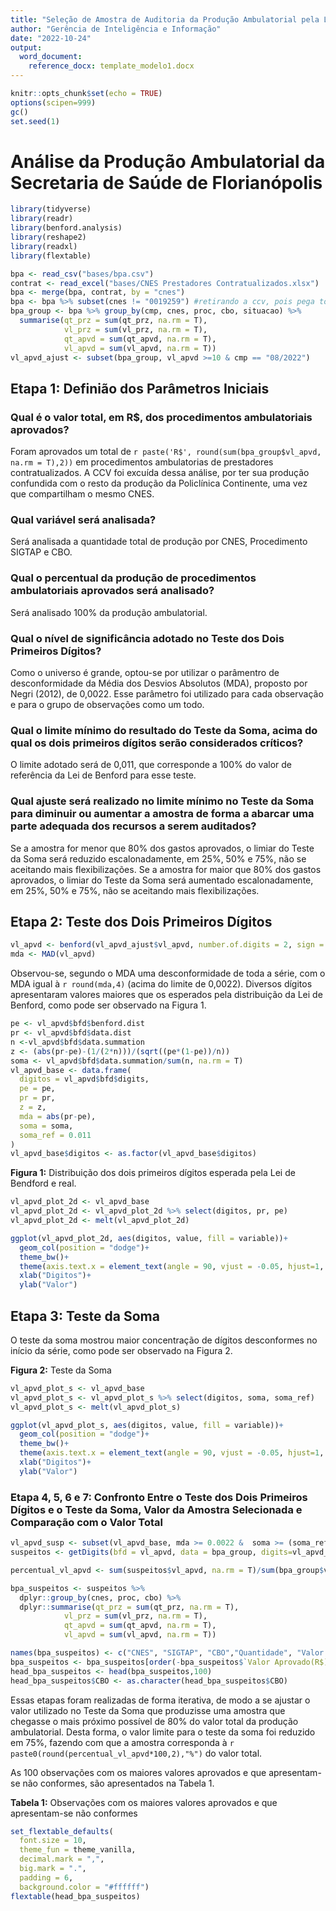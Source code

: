 ```yaml
---
title: "Seleção de Amostra de Auditoria da Produção Ambulatorial pela Lei de Bendford"
author: "Gerência de Inteligência e Informação"
date: "2022-10-24"
output: 
  word_document:
    reference_docx: template_modelo1.docx
---
```


```r
knitr::opts_chunk$set(echo = TRUE)
options(scipen=999)
gc()
set.seed(1)
```

# Análise da Produção Ambulatorial da Secretaria de Saúde de Florianópolis

```r
library(tidyverse)
library(readr)
library(benford.analysis)
library(reshape2)
library(readxl)
library(flextable)
```

```r
bpa <- read_csv("bases/bpa.csv")
contrat <- read_excel("bases/CNES Prestadores Contratualizados.xlsx")
bpa <- merge(bpa, contrat, by = "cnes")
bpa <- bpa %>% subset(cnes != "0019259") #retirando a ccv, pois pega todo o bpa da policlínica
bpa_group <- bpa %>% group_by(cmp, cnes, proc, cbo, situacao) %>%
  summarise(qt_prz = sum(qt_prz, na.rm = T),
            vl_prz = sum(vl_prz, na.rm = T),
            qt_apvd = sum(qt_apvd, na.rm = T),
            vl_apvd = sum(vl_apvd, na.rm = T))
vl_apvd_ajust <- subset(bpa_group, vl_apvd >=10 & cmp == "08/2022")

```


## Etapa 1: Definião dos Parâmetros Iniciais

### Qual é o valor total, em R$, dos procedimentos ambulatoriais aprovados?

Foram aprovados um total de  `r paste('R$', round(sum(bpa_group$vl_apvd, na.rm = T),2))`  em procedimentos ambulatorias de prestadores contratualizados. A CCV foi excuída dessa análise, por ter sua produção confundida com o resto da produção da Policlínica Continente, uma vez que compartilham o mesmo CNES.

### Qual variável será analisada?

Será analisada a quantidade total de produção por CNES, Procedimento SIGTAP  e CBO.


### Qual o percentual da produção de procedimentos ambulatoriais aprovados será analisado?

Será analisado 100% da produção ambulatorial.


### Qual o nível de significância adotado no Teste dos Dois Primeiros Dígitos?

Como o universo é grande, optou-se por utilizar o parâmentro de desconformidade da Média dos Desvios Absolutos (MDA), proposto por Negri (2012), de 0,0022. Esse parâmetro foi utilizado para cada observação e para o grupo de observações como um todo.

### Qual o limite mínimo do resultado do Teste da Soma, acima do qual os dois primeiros dígitos serão considerados críticos?

O limite adotado será de 0,011, que corresponde a 100% do valor de referência da Lei de Benford para esse teste.

### Qual ajuste será realizado no limite mínimo no Teste da Soma para diminuir ou aumentar a amostra de forma a abarcar uma parte adequada dos recursos a serem auditados?
Se a amostra for menor que 80% dos gastos aprovados, o limiar do Teste da Soma será reduzido escalonadamente, em 25%, 50% e 75%, não se aceitando mais flexibilizações. 
Se a amostra for maior que 80% dos gastos aprovados, o limiar do Teste da Soma será aumentado escalonadamente, em 25%, 50% e 75%, não se aceitando mais flexibilizações.

## Etapa 2: Teste dos Dois Primeiros Dígitos 

```r
vl_apvd <- benford(vl_apvd_ajust$vl_apvd, number.of.digits = 2, sign = "positive", discrete=TRUE, round=3)
mda <- MAD(vl_apvd)
```

Observou-se, segundo o MDA uma desconformidade de toda a série, com o MDA igual à `r round(mda,4)` (acima do limite de 0,0022). Diversos dígitos apresentaram valores maiores que os esperados pela distribuição da Lei de Benford, como pode ser observado na Figura 1.

```r
pe <- vl_apvd$bfd$benford.dist
pr <- vl_apvd$bfd$data.dist
n <-vl_apvd$bfd$data.summation
z <- (abs(pr-pe)-(1/(2*n)))/(sqrt((pe*(1-pe))/n))
soma <- vl_apvd$bfd$data.summation/sum(n, na.rm = T)
vl_apvd_base <- data.frame(
  digitos = vl_apvd$bfd$digits,
  pe = pe,
  pr = pr,
  z = z,
  mda = abs(pr-pe),
  soma = soma, 
  soma_ref = 0.011
)
vl_apvd_base$digitos <- as.factor(vl_apvd_base$digitos)
```


**Figura 1:** Distribuição dos dois primeiros dígitos esperada pela Lei de Bendford e real.

```r
vl_apvd_plot_2d <- vl_apvd_base
vl_apvd_plot_2d <- vl_apvd_plot_2d %>% select(digitos, pr, pe)
vl_apvd_plot_2d <- melt(vl_apvd_plot_2d)
```                        

```r
ggplot(vl_apvd_plot_2d, aes(digitos, value, fill = variable))+
  geom_col(position = "dodge")+
  theme_bw()+
  theme(axis.text.x = element_text(angle = 90, vjust = -0.05, hjust=1, size = 6))+
  xlab("Digitos")+
  ylab("Valor")

```



## Etapa 3: Teste da Soma

O teste da soma mostrou maior concentração de dígitos desconformes no início da série, como pode ser observado na Figura 2.

**Figura 2:** Teste da Soma
```r
vl_apvd_plot_s <- vl_apvd_base
vl_apvd_plot_s <- vl_apvd_plot_s %>% select(digitos, soma, soma_ref)
vl_apvd_plot_s <- melt(vl_apvd_plot_s)
```

```r
ggplot(vl_apvd_plot_s, aes(digitos, value, fill = variable))+
  geom_col(position = "dodge")+
  theme_bw()+
  theme(axis.text.x = element_text(angle = 90, vjust = -0.05, hjust=1, size = 6))+
  xlab("Digitos")+
  ylab("Valor")
```

### Etapa 4, 5, 6 e 7: Confronto Entre o Teste dos Dois Primeiros Dígitos e o Teste da Soma, Valor da Amostra Selecionada e Comparação com o Valor Total


```r
vl_apvd_susp <- subset(vl_apvd_base, mda >= 0.0022 &  soma >= (soma_ref*0.25))
suspeitos <- getDigits(bfd = vl_apvd, data = bpa_group, digits=vl_apvd_susp$digitos) 

```


```r

percentual_vl_apvd <- sum(suspeitos$vl_apvd, na.rm = T)/sum(bpa_group$vl_apvd, na.rm = T)

```
```r
bpa_suspeitos <- suspeitos %>% 
  dplyr::group_by(cnes, proc, cbo) %>%
  dplyr::summarise(qt_prz = sum(qt_prz, na.rm = T),
            vl_prz = sum(vl_prz, na.rm = T),
            qt_apvd = sum(qt_apvd, na.rm = T),
            vl_apvd = sum(vl_apvd, na.rm = T))

names(bpa_suspeitos) <- c("CNES", "SIGTAP", "CBO","Quantidade", "Valor (R$)","Quantidade Aprovada", "Valor Aprovado(R$)")
bpa_suspeitos <- bpa_suspeitos[order(-bpa_suspeitos$`Valor Aprovado(R$)`),]
head_bpa_suspeitos <- head(bpa_suspeitos,100)
head_bpa_suspeitos$CBO <- as.character(head_bpa_suspeitos$CBO)

```

Essas etapas foram realizadas de forma iterativa, de modo a se ajustar o valor utilizado no Teste da Soma que produzisse uma amostra que chegasse o mais próximo possível de 80% do valor total da produção ambulatorial. Desta forma, o valor limite para o teste da soma foi reduzido em 75%, fazendo com que a amostra corresponda à `r paste0(round(percentual_vl_apvd*100,2),"%")` do valor total.

As 100 observações com os maiores valores aprovados e que apresentam-se não conformes, são apresentados na Tabela 1. 

**Tabela 1:** Observações com os maiores valores aprovados e que apresentam-se não conformes
```r
set_flextable_defaults(
  font.size = 10, 
  theme_fun = theme_vanilla,
  decimal.mark = ",",
  big.mark = ".",
  padding = 6,
  background.color = "#ffffff")
flextable(head_bpa_suspeitos)
```


